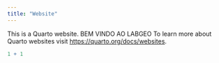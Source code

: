 ```yaml
---
title: "Website"
---
```


This is a Quarto website.
BEM VINDO AO LABGEO
To learn more about Quarto websites visit <https://quarto.org/docs/websites>.

```r
1 + 1
```
